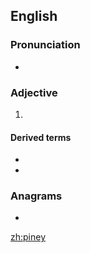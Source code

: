 {{also|Piney}}
==English==

===Pronunciation===
* {{rhymes|aɪni|lang=en}}

===Adjective===
{{en-adj}}

# {{alternative spelling of|piny|lang=en}}

====Derived terms====
* {{l|en|piney dammar}}
* {{l|en|piney tallow}}

===Anagrams===
* {{l|en|Nyepi}}

[[zh:piney]]